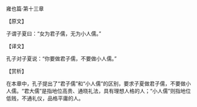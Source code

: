 

雍也篇·第十三章

【原文】

子谓子夏曰：“女为君子儒，无为小人儒。”

【译文】

孔子对子夏说：“你要做君子儒，不要做小人儒。”

【赏析】

在本章中，孔子提出了“君子儒”和“小人儒”的区别，要求子夏做君子儒，不要做小人儒。“君大儒”是指地位高贵、通晓礼法，具有理想人格的人；“小人儒”则指地位低贱，不通礼仪，品格平庸的人。


